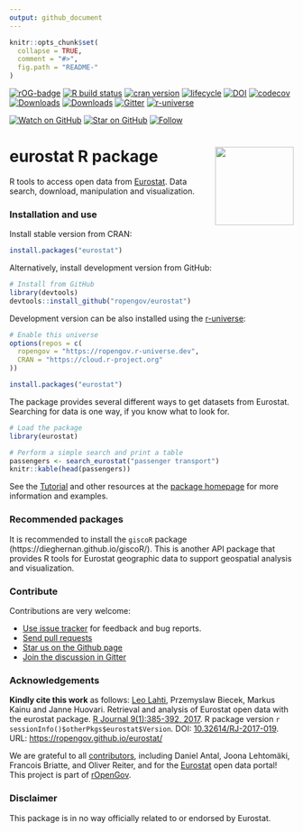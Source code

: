 ```yaml
---
output: github_document
---
```


<!-- README.md is generated from README.Rmd. Please edit that file -->

```r
knitr::opts_chunk$set(
  collapse = TRUE,
  comment = "#>",
  fig.path = "README-"
)
```

<!-- badges: start -->
[![rOG-badge](https://ropengov.github.io/rogtemplate/reference/figures/ropengov-badge.svg)](http://ropengov.org/)
[![R build status](https://github.com/rOpenGov/eurostat/workflows/R-CMD-check/badge.svg)](https://github.com/rOpenGov/eurostat/actions)
[![cran version](http://www.r-pkg.org/badges/version/eurostat)](https://CRAN.R-project.org/package=eurostat)
[![lifecycle](https://img.shields.io/badge/lifecycle-stable-brightgreen.svg)](https://lifecycle.r-lib.org/articles/stages.html#stable-1)
[![DOI](https://img.shields.io/badge/DOI-10.32614/RJ--2017--019-blue)](https://doi.org/10.32614/RJ-2017-019)
[![codecov](https://app.codecov.io/gh/rOpenGov/eurostat/branch/master/graph/badge.svg?token=Wp2VVvpWQA)](https://app.codecov.io/gh/rOpenGov/eurostat)
[![Downloads](http://cranlogs.r-pkg.org/badges/grand-total/eurostat)](https://cran.r-project.org/package=eurostat)
[![Downloads](http://cranlogs.r-pkg.org/badges/eurostat)](https://cran.r-project.org/package=eurostat)
[![Gitter](https://badges.gitter.im/rOpenGov/eurostat.svg)](https://gitter.im/rOpenGov/eurostat?utm_source=badge&utm_medium=badge&utm_campaign=pr-badge)
[![r-universe](https://ropengov.r-universe.dev/badges/eurostat)](https://ropengov.r-universe.dev/)

[![Watch on GitHub][github-watch-badge]][github-watch]
[![Star on GitHub][github-star-badge]][github-star]
[![Follow](https://img.shields.io/twitter/follow/ropengov.svg?style=social)](https://twitter.com/intent/follow?screen_name=ropengov)

<!--[![Build Status](https://travis-ci.org/rOpenGov/eurostat.svg?branch=master)](https://travis-ci.org/rOpenGov/eurostat)-->
<!--[![AppVeyor Status](https://ci.appveyor.com/api/projects/status/github/rOpenGov/eurostat?branch=master&svg=true)](https://ci.appveyor.com/project/rOpenGov/eurostat)-->
<!--[![license](https://img.shields.io/github/license/mashape/apistatus.svg)]()-->
<!--[![DOI](https://zenodo.org/badge/DOI/10.5281/zenodo.399279.svg)](https://doi.org/10.5281/zenodo.399279)-->
<!--[![PRs Welcome][prs-badge]][prs]-->
<!--[![Code of Conduct][coc-badge]][coc]-->
<!--[![Contributors](https://img.shields.io/github/contributors/cdnjs/cdnjs.svg?style=flat-square)](#contributors)-->
<!--[![License](https://img.shields.io/pypi/l/Django.svg)](https://opensource.org/licenses/BSD-2-Clause)-->
<!--[![Stories in Ready](http://badge.waffle.io/ropengov/eurostat.png?label=TODO)](http://waffle.io/ropengov/eurostat)-->
<!--[![CRAN version](http://www.r-pkg.org/badges/version/eurostat)](https://cran.r-project.org/package=eurostat)-->

<!-- badges: end -->

# eurostat R package <a href='https://ropengov.github.io/eurostat/'><img src='man/figures/logo.png' align="right" height="139" /></a>

R tools to access open data from [Eurostat](https://ec.europa.eu/eurostat). Data search, download, manipulation and visualization. 


### Installation and use

Install stable version from CRAN:

```r
install.packages("eurostat")
```

Alternatively, install development version from GitHub:

```r
# Install from GitHub
library(devtools)
devtools::install_github("ropengov/eurostat")
```

Development version can be also installed using the
[r-universe](https://ropengov.r-universe.dev):

```r
# Enable this universe
options(repos = c(
  ropengov = "https://ropengov.r-universe.dev",
  CRAN = "https://cloud.r-project.org"
))

install.packages("eurostat")
```

The package provides several different ways to get datasets from Eurostat. Searching for data is one way, if you know what to look for.

```r
# Load the package
library(eurostat)

# Perform a simple search and print a table
passengers <- search_eurostat("passenger transport")
knitr::kable(head(passengers))
```


See the [Tutorial](https://ropengov.github.io/eurostat/articles/articles/eurostat_tutorial.html) and other resources at the [package homepage](https://ropengov.github.io/eurostat//) for more information and examples.

### Recommended packages

It is recommended to install the `giscoR` package (https://dieghernan.github.io/giscoR/). This is another API package that provides R tools for Eurostat geographic data to support geospatial analysis and visualization.


### Contribute

Contributions are very welcome:

  * [Use issue tracker](https://github.com/ropengov/eurostat/issues) for feedback and bug reports.
  * [Send pull requests](https://github.com/ropengov/eurostat/)
  * [Star us on the Github page](https://github.com/ropengov/eurostat/)
  * [Join the discussion in Gitter](https://gitter.im/rOpenGov/eurostat)

### Acknowledgements

**Kindly cite this work** as follows: [Leo Lahti](https://github.com/antagomir), Przemyslaw Biecek, Markus Kainu and Janne Huovari. Retrieval and analysis of Eurostat open data with the eurostat package. [R Journal 9(1):385-392, 2017](https://journal.r-project.org/archive/2017/RJ-2017-019/index.html). R package version `r sessionInfo()$otherPkgs$eurostat$Version`. DOI: [10.32614/RJ-2017-019](https://doi.org/10.32614/RJ-2017-019). URL: [https://ropengov.github.io/eurostat/](https://ropengov.github.io/eurostat/)

We are grateful to all [contributors](https://github.com/ropengov/eurostat/graphs/contributors), including Daniel Antal, Joona Lehtomäki, Francois Briatte, and Oliver Reiter, and for the [Eurostat](https://ec.europa.eu/eurostat/) open data portal! This project is part of [rOpenGov](http://ropengov.org).



### Disclaimer

This package is in no way officially related to or endorsed by Eurostat.


[chat-badge]: https://img.shields.io/badge/chat-on%20gitter-46BC99.svg?style=flat-square
[chat]: https://gitter.im/ropengov/eurostat?utm_source=badge&utm_medium=badge&utm_campaign=pr-badge&utm_content=badge
<!--[build-badge]: https://img.shields.io/travis/ropengov/eurostat.svg?style=flat-square-->
<!--[build]: https://travis-ci.org/ropengov/eurostat-->
[version-badge]: https://img.shields.io/npm/v/eurostat.svg?style=flat-square
[package]: https://www.npmjs.com/package/eurostat
[license-badge]: https://img.shields.io/npm/l/eurostat.svg?style=flat-square
[license]: https://github.com/ropengov/eurostat/blob/master/LICENSE
[prs-badge]: https://img.shields.io/badge/PRs-welcome-brightgreen.svg?style=flat-square
[prs]: http://makeapullrequest.com
[donate-badge]: https://img.shields.io/badge/$-support-green.svg?style=flat-square
[donate]: http://kcd.im/donate
[coc-badge]: https://img.shields.io/badge/code%20of-conduct-ff69b4.svg?style=flat-square
[coc]: https://github.com/ropengov/eurostat/blob/master/other/CODE_OF_CONDUCT.md
[implementations-badge]: https://img.shields.io/badge/%F0%9F%92%A1-implementations-8C8E93.svg?style=flat-square
[implementations]: https://github.com/ropengov/eurostat/blob/master/other/IMPLEMENTATIONS.md

[github-watch-badge]: https://img.shields.io/github/watchers/ropengov/eurostat.svg?style=social
[github-watch]: https://github.com/ropengov/eurostat/watchers
[github-star-badge]: https://img.shields.io/github/stars/ropengov/eurostat.svg?style=social
[github-star]: https://github.com/ropengov/eurostat/stargazers

[twitter]: https://twitter.com/intent/tweet?text=Check%20out%20eurostat!%20%E2%9C%A8%20Recognize%20all%20contributors,%20not%20just%20the%20ones%20who%20commit%20code%20%E2%9C%A8%20https://github.com/ropengov/eurostat/%20%F0%9F%A4%97
[twitter-badge]: https://img.shields.io/twitter/url/https/github.com/ropengov/eurostat.svg?style=social
[emojis]: https://github.com/ropengov/eurostat/#emoji-key
[eurostat]: https://github.com/ropengov/eurostat/
